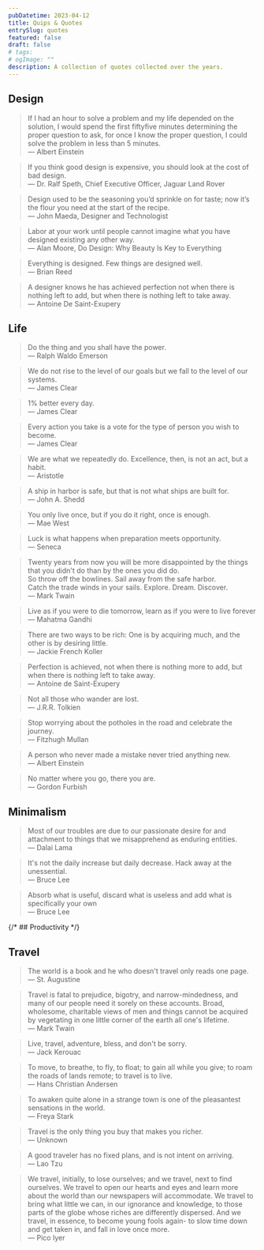 ```yaml
---
pubDatetime: 2023-04-12
title: Quips & Quotes
entrySlug: quotes
featured: false
draft: false
# tags:
# ogImage: ""
description: A collection of quotes collected over the years.
---
```


## Design

> If I had an hour to solve a problem and my life depended on the solution, I would spend the first fiftyfive minutes determining the proper question to ask, for once I know the proper question, I could solve the problem in less than 5 minutes. <br/>
> — Albert Einstein

> If you think good design is expensive, you should look at the cost of bad design. <br/>
> — Dr. Ralf Speth, Chief Executive Officer, Jaguar Land Rover

> Design used to be the seasoning you’d sprinkle on for taste; now it’s the flour you need at the start of the recipe. <br/>
> — John Maeda, Designer and Technologist

> Labor at your work until people cannot imagine what you have designed existing any other way. <br/>
> — Alan Moore, Do Design: Why Beauty Is Key to Everything

> Everything is designed. Few things are designed well. <br/>
> — Brian Reed

> A designer knows he has achieved perfection not when there is nothing left to add, but when there is nothing left to take away. <br/>
> — Antoine De Saint-Exupery

## Life

> Do the thing and you shall have the power. <br/>
> — Ralph Waldo Emerson

> We do not rise to the level of our goals but we fall to the level of our systems. <br/>
> — James Clear

> 1% better every day. <br/>
> — James Clear

> Every action you take is a vote for the type of person you wish to become. <br/>
> — James Clear

> We are what we repeatedly do. Excellence, then, is not an act, but a habit. <br/>
> — Aristotle

> A ship in harbor is safe, but that is not what ships are built for. <br/>
> — John A. Shedd

> You only live once, but if you do it right, once is enough. <br/>
> — Mae West

> Luck is what happens when preparation meets opportunity.<br/>
> — Seneca

> Twenty years from now you will be more disappointed by the things that you didn't do than by the ones you did do. <br/>
> So throw off the bowlines. Sail away from the safe harbor.<br/>
> Catch the trade winds in your sails. Explore. Dream. Discover.<br/>
> — Mark Twain

> Live as if you were to die tomorrow, learn as if you were to live forever <br/>
> — Mahatma Gandhi

> There are two ways to be rich: One is by acquiring much, and the other is by desiring little.<br/>
> — Jackie French Koller

> Perfection is achieved, not when there is nothing more to add, but when there is nothing left to take away.<br/>
> — Antoine de Saint-Exupery

> Not all those who wander are lost. <br/>
> — J.R.R. Tolkien

> Stop worrying about the potholes in the road and celebrate the journey.<br/>
> — Fitzhugh Mullan

> A person who never made a mistake never tried anything new. <br/>
> — Albert Einstein

> No matter where you go, there you are. <br/>
> — Gordon Furbish

## Minimalism

> Most of our troubles are due to our passionate desire for and attachment to things that we misapprehend as enduring entities. <br/>
> — Dalai Lama

> It's not the daily increase but daily decrease. Hack away at the unessential. <br/>
> — Bruce Lee

> Absorb what is useful, discard what is useless and add what is specifically your own <br/>
> ― Bruce Lee

{/* ## Productivity */}

## Travel

> The world is a book and he who doesn't travel only reads one page. <br/>
> — St. Augustine

> Travel is fatal to prejudice, bigotry, and narrow-mindedness, and many of our people need it sorely on these accounts. Broad, wholesome, charitable views of men and things cannot be acquired by vegetating in one little corner of the earth all one's lifetime.<br />
> — Mark Twain

> Live, travel, adventure, bless, and don't be sorry. <br/>
> — Jack Kerouac

> To move, to breathe, to fly, to float; to gain all while you give; to roam the roads of lands remote; to travel is to live. <br/>
> ― Hans Christian Andersen

> To awaken quite alone in a strange town is one of the pleasantest sensations in the world. <br/>
> — Freya Stark

> Travel is the only thing you buy that makes you richer. <br/>
> — Unknown

> A good traveler has no fixed plans, and is not intent on arriving. <br/>
> — Lao Tzu

> We travel, initially, to lose ourselves; and we travel, next to find ourselves. We travel to open our hearts and eyes and learn more about the world than our newspapers will accommodate. We travel to bring what little we can, in our ignorance and knowledge, to those parts of the globe whose riches are differently dispersed. And we travel, in essence, to become young fools again- to slow time down and get taken in, and fall in love once more.<br/>
> ― Pico Iyer
